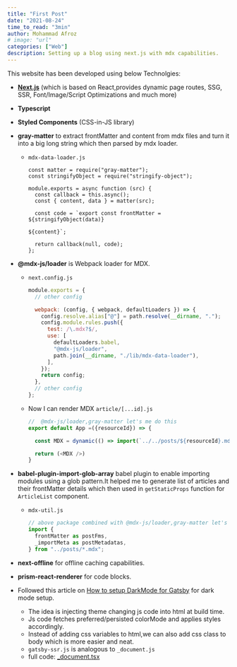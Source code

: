 ```yaml
---
title: "First Post"
date: "2021-08-24"
time_to_read: "3min"
author: Mohammad Afroz
# image: "url"
categories: ["Web"]
description: Setting up a blog using next.js with mdx capabilities.
---
```


This website has been developed using below Technolgies:

- **[Next.js](https://nextjs.org/docs)** (which is based on React,provides dynamic page routes, SSG, SSR, Font/Image/Script Optimizations and much more)
- **Typescript**
- **Styled Components** (CSS-in-JS library)
- **gray-matter** to extract frontMatter and content from mdx files and turn it into a big long string which then parsed by mdx loader.

  - `mdx-data-loader.js`

    ```js-ln
    const matter = require("gray-matter");
    const stringifyObject = require("stringify-object");

    module.exports = async function (src) {
      const callback = this.async();
      const { content, data } = matter(src);

      const code = `export const frontMatter = ${stringifyObject(data)}

    ${content}`;

      return callback(null, code);
    };
    ```

- **@mdx-js/loader** is Webpack loader for MDX.

  - `next.config.js`

    ```js
    module.exports = {
      // other config

      webpack: (config, { webpack, defaultLoaders }) => {
        config.resolve.alias["@"] = path.resolve(__dirname, ".");
        config.module.rules.push({
          test: /\.mdx?$/,
          use: [
            defaultLoaders.babel,
            "@mdx-js/loader",
            path.join(__dirname, "./lib/mdx-data-loader"),
          ],
        });
        return config;
      },
      // other config
    };
    ```

  - Now I can render MDX `article/[...id].js`

    ```js
    //  @mdx-js/loader,gray-matter let's me do this
    export default App =({resourceId}) => {

      const MDX = dynamic(() => import(`../../posts/${resourceId}.mdx`)

      return (<MDX />)
    }

    ```

- **babel-plugin-import-glob-array** babel plugin to enable importing modules using a glob pattern.It helped me to generate list of articles and their frontMatter details which then used in `getStaticProps` function for `ArticleList` component.

  - `mdx-util.js`

    ```js
    // above package combined with @mdx-js/loader,gray-matter let's me do this
    import {
      frontMatter as postFms,
      _importMeta as postMetadatas,
    } from "../posts/*.mdx";
    ```

- **next-offline** for offline caching capabilities.
- **prism-react-renderer** for code blocks.
- Followed this article on [How to setup DarkMode for Gatsby](https://www.joshwcomeau.com/react/dark-mode/) for dark mode setup.

  - The idea is injecting theme changing js code into html at build time.
  - Js code fetches preferred/persisted colorMode and applies styles accordingly.
  - Instead of adding css variables to html,we can also add css class to body which is more easier and neat.
  - `gatsby-ssr.js` is analogous to `_document.js`
  - full code: [\_document.tsx](https://github.com/zkindest/zkindest.github.io/blob/main/pages/_document.tsx)
